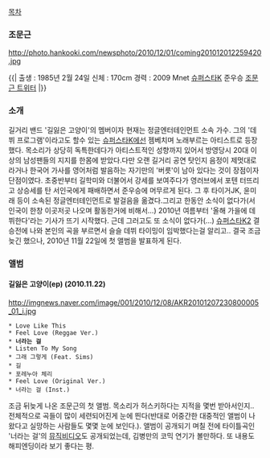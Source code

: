 [[목차]]

=== 조문근 ===
http://photo.hankooki.com/newsphoto/2010/12/01/coming201012012259420.jpg




{{| 출생 : 1985년 2월 24일
신체 : 170cm 
경력 : 2009 Mnet [[슈퍼스타K]] 준우승
[http://twitter.com/straycat300 조문근 트위터]
|}}


=== 소개 ===
길거리 밴드 '길잃은 고양이'의 멤버이자 현재는 정글엔터테인먼트 소속 가수. 그의 '데뷔 프로그램'이라고도 할수 있는 [[슈퍼스타K]]에선 젬베치며 노래부르는 아티스트로 등장했다. 목소리가 상당히 독특한데다가 아티스트적인 성향까지 있어서 방영당시 20대 이상의 남성팬들의 지지를 한몸에 받았다.다만 오랜 길거리 공연 탓인지 음정이 제멋대로라거나 한국어 가사를 영어처럼 발음하는 자기만의 '버릇'이 남아 있다는 것이 장점이자 단점이였다. 초중반부터 길학미와 더불어서 강세를 보여주다가 영러브에서 포텐 터뜨리고 상승세를 탄 서인국에게 패배하면서 준우승에 머무르게 된다.
그 후 타이거JK, 윤미래 등이 소속된 정글엔터테인먼트로 발걸음을 옮겼다.그리고 한동안 소식이 없다가(서인국이 한창 이곳저곳 나오며 활동한거에 비해서...)  2010년 여름부터 '올해 가을에 데뷔한다'라는 기사가 뜨기 시작했다. 근데 그러고도 또 소식이 없다가(...) [[슈퍼스타K2]] 결승전에 나와 본인의 곡을 부르면서 슬슬 데뷔 타이밍이 임박했다는걸 알리고.. 결국 조금 늦긴 했으나, 2010년 11월 22일에 첫 앨범을 발표하게 된다.


=== 앨범 ===

==== 길잃은 고양이(ep) (2010.11.22) ====
http://imgnews.naver.com/image/001/2010/12/08/AKR20101207230800005_01_i.jpg
 * Love Like This
 * Feel Love (Reggae Ver.)
 * '''너라는 걸'''
 * Listen To My Song
 * 그래 그렇게 (Feat. Sims)
 * 길
 * 포레누아 체리
 * Feel Love (Original Ver.)
 * 너라는 걸 (Inst.)


조금 뒤늦게 나온 조문근의 첫 앨범. 목소리가 허스키하다는 지적을 몇번 받아서인지.. 전체적으로 곡들이 많이 세련되어진게 눈에 띈다(반대로 어중간한 대중적인 앨범이 나왔다고 실망하는 사람들도 몇몇 눈에 보인다.).
앨범이 공개되기 며칠 전에 타이틀곡인 '너라는 걸'의 [http://www.youtube.com/watch?v=iIvE6SnIKLw 뮤직비디오]도 공개되었는데, 김병만의 코믹 연기가 볼만하다. 또 내용도 해피엔딩이라 보기 좋다는 평.

